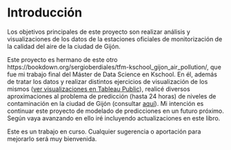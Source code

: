 # Introducción {#intro}

Los objetivos principales de este proyecto son realizar análisis y visualizaciones de los datos de la estaciones oficiales de monitorización de la calidad del aire de la ciudad de Gijón.

Este proyecto es hermano de este otro https://bookdown.org/sergioberdiales/tfm-kschool_gijon_air_pollution/, que fue mi trabajo final del Máster de Data Science en Kschool. En él, además de tratar los datos y realizar distintos ejercicios de visualización de los mismos ([ver visualizaciones en Tableau Public](https://public.tableau.com/profile/sergioberdiales#!/vizhome/ContaminacinaireGijn/PM10)), realicé diversos aproximaciones al problema de predicción (hasta 24 horas) de niveles de contaminación en la ciudad de Gijón (consultar [aquí](https://bookdown.org/sergioberdiales/tfm-kschool_gijon_air_pollution/forecasting-models.html)). Mi intención es continuar este proyecto de modelado de predicciones en un futuro próximo. Según vaya avanzando en ello iré incluyendo actualizaciones en este libro.

Este es un trabajo en curso. Cualquier sugerencia o aportación para mejorarlo será muy bienvenida. 

